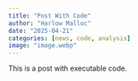 ```yaml
---
title: "Post With Code"
author: "Harlow Malloc"
date: "2025-04-21"
categories: [news, code, analysis]
image: "image.webp"
---
```


This is a post with executable code.
